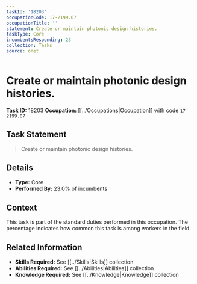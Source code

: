 ```yaml
---
taskId: '18203'
occupationCode: 17-2199.07
occupationTitle: ''
statement: Create or maintain photonic design histories.
taskType: Core
incumbentsResponding: 23
collection: Tasks
source: onet
---
```

# Create or maintain photonic design histories.

**Task ID:** 18203
**Occupation:** [[../Occupations|Occupation]] with code `17-2199.07`

## Task Statement

> Create or maintain photonic design histories.

## Details

- **Type:** Core
- **Performed By:** 23.0% of incumbents

## Context

This task is part of the standard duties performed in this occupation. The percentage indicates how common this task is among workers in the field.

## Related Information

- **Skills Required:** See [[../Skills|Skills]] collection
- **Abilities Required:** See [[../Abilities|Abilities]] collection
- **Knowledge Required:** See [[../Knowledge|Knowledge]] collection
